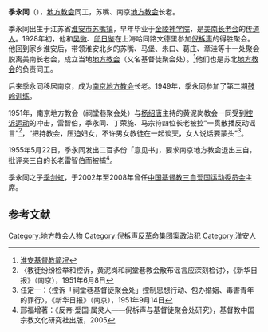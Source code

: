 {{copyedit|time=2013-06-19T20:15:33+00:00}}
{{Infobox Biography
|subject_name   = 季永同
|other_name     =  
|image_name     = 
|image_caption  = 
|date_of_birth  = 
|place_of_birth = 江苏省[[淮安市|淮安市]][[苏嘴镇|苏嘴镇]]
|date_of_death  = 
|place_of_death = 
|spouse =
|children = [[季劍虹|季劍虹]]
|parents = 
|educate = 
*[[金陵神学院|金陵神学院]]
|past =
*[[美南长老会|美南长老会]][[传道人|传道人]]
*[[南京地方教會|南京地方教會]]長老
}}
'''季永同'''（{{bd||||}}），[[地方教会|地方教会]]同工，苏嘴、南京[[地方教会|地方教会]]长老。  
 
季永同出生于江苏省[[淮安市|淮安市]][[苏嘴镇|苏嘴镇]]，早年毕业于[[金陵神学院|金陵神学院]]，是[[美南长老会|美南长老会]]的[[传道人|传道人]]。1928年初，他和[[吴微|吴微]]、[[邱日鉴|邱日鉴]]在上海哈同路文德里参加[[倪柝声|倪柝声]]的得胜聚会。他回到家乡淮安后，带领淮安北乡的苏嘴、马堡、朱口、葛庄、章洼等十一处聚会脱离美南长老会，成立当地[[地方教会|地方教会]]（又名基督徒聚会处）。<ref>[http://www.czzx.gov.cn/Lishi/ShowArticle.asp?ArticleID=610 淮安基督教简况]{{dead link|date=2017年12月 |bot=InternetArchiveBot |fix-attempted=yes }}</ref>他们也是苏北[[地方教会|地方教会]]的负责同工。

后来季永同移居南京，成为[[南京地方教会|南京地方教会]]长老。1949年，季永同参加了第二期[[鼓岭训练|鼓岭训练]]。

1951年，南京地方教会（祠堂巷聚会处）与[[杨绍唐|杨绍唐]]主持的黄泥岗教会一同受到[[控诉运动|控诉运动]]的冲击，雷智伯，季永同、丁荣施、马宗符四位长老被控“一贯散播反动谣言”<ref>〈教徒纷纷检举和控诉，黄泥岗和祠堂巷教会散布谣言应深刻检讨〉，《新华日报》（南京），1951年6月8日</ref>，“把持教会，压迫妇女，不许男女教徒在一起谈天，女人说话要蒙头”<ref>任定一：〈控诉「祠堂巷基督徒聚会处」控制思想行动、包办婚姻、毒害青年的罪行〉，《新华日报》（南京），1951年9月14日</ref>。

1955年5月22日，季永同发出二百多份「意见书」，要求南京地方教会退出三自，批评亲三自的长老雷智伯而被捕<ref>邢福增著：《反帝·爱国·属灵人——倪柝声与基督徒聚会处研究》，基督教中国宗教文化研究社出版，2005</ref>。

季永同之子[[季剑虹|季剑虹]]，于2002年至2008年曾任[[中国基督教三自爱国运动委员会|中国基督教三自爱国运动委员会]]主席。

==参考文献==
{{Reflist}}

[[Category:地方教会人物|Category:地方教会人物]]
[[Category:倪柝声反革命集团案政治犯|Category:倪柝声反革命集团案政治犯]]
[[Category:淮安人|Category:淮安人]]